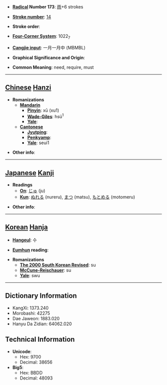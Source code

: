 * '''[[Wiktionary:Chinese radical index| Radical]] Number 173''': [[Wiktionary:Chinese radical index 雨|雨]]+6 strokes

* '''[[Wiktionary:Chinese total strokes index|Stroke number]]''': [[Wiktionary:Chinese total strokes index 14|14]]

* '''Stroke order''': 

* '''[[Wiktionary:Chinese four corner index|Four-Corner System]]''': 1022<sub>7</sub>

* '''[[Wiktionary:Chinese Cangjie index|Cangjie input]]''': 一月一月中 (MBMBL)

* '''Graphical Significance and Origin''': 

* '''Common Meaning''': need, require, must

----

== [[Chinese]] [[Hanzi]] ==

* '''Romanizations'''
** '''[[Mandarin]]'''
*** '''[[Pinyin]]''': xū (xu1)
*** '''[[Wade-Giles]]''': hsü<sup>1</sup>
*** '''[[Yale]]''': 
** '''[[Cantonese]]'''
*** '''[[Jyutping]]''':
*** '''[[Penkyamp]]''': 
*** '''[[Yale]]''': seui1

* '''Other info''': 

----

== [[Japanese]] [[Kanji]] ==

* '''Readings'''
** '''[[On]]''': [[じゅ]] (ju)
** '''[[Kun]]''': [[ぬれる]] (nureru), [[まつ]] (matsu), [[もとめる]] (motomeru)

* '''Other info''':  

----

== [[Korean]] [[Hanja]] ==

* '''[[Hangeul]]''': 수

* '''[[Eumhun]] reading''': 

* '''Romanizations'''
** '''[[The 2000 South Korean Revised Romanization|The 2000 South Korean Revised]]''': su
** '''[[McCune-Reischauer]]''': su
** '''[[Yale]]''': swu

----

== Dictionary Information ==

* KangXi: 1373.240
* Morobashi: 42275
* Dae Jaweon: 1883.020
* Hanyu Da Zidian: 64062.020

== Technical Information ==

* '''Unicode''':
** Hex: 9700
** Decimal: 38656
* '''Big5''':
** Hex: BBDD
** Decimal: 48093